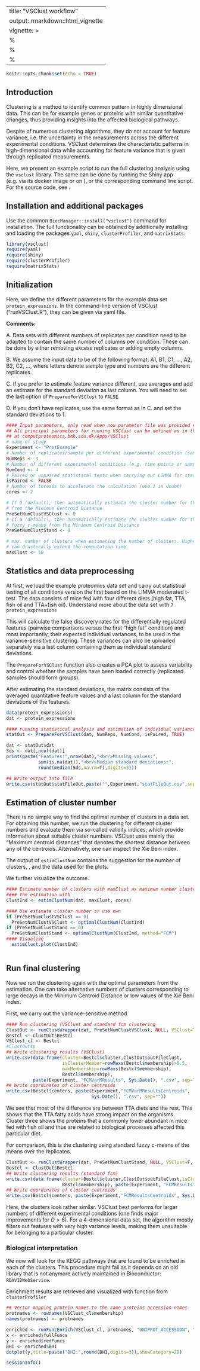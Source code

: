 ---
title: "VSClust workflow"
output: rmarkdown::html_vignette
vignette: >
  %\VignetteIndexEntry{VSClust workflow}
  %\VignetteEngine{knitr::rmarkdown}
  %\VignetteEncoding{UTF-8}
------

```r
knitr::opts_chunk$set(echo = TRUE)
```

## Introduction

Clustering is a method to identify common pattern in highly dimensional data. This can be for example genes or proteins with similar quantitative changes, thus providing insights into the affected biological pathways.

Despite of numerous clustering algorithms, they do not account for feature variance, i.e. the uncertainty in the measurements across the different experimental conditions. 
VSClust determines the characteristic patterns in high-dimensional data while accounting for feature variance that is given through replicated measurements. 

Here, we present an example script to run the full clustering analysis using the `vsclust` library. The same can be done by running the Shiny app (e.g. via its docker image or on \URL{http://computproteomics.bmb.sdu.dk}), or the corresponding command line script. For the source code, see \URL{https://bitbucket.com/veitveit/vsclust}. 

## Installation and additional packages

Use the common `BiocManager::install("vsclust")` command for installation. The full functionality can be obtained by additionally installing and loading the packages `yaml`, `shiny`, `clusterProfiler`, and `matrixStats`.


```r
library(vsclust)
require(yaml)
require(shiny)
require(clusterProfiler)
require(matrixStats)
```

## Initialization

Here, we define the different parameters for the example data set `protein_expressions`. In the command-line version of VSClust ("runVSClust.R"), they can be given via yaml file.

__Comments:__ 

A. Data sets with different numbers of replicates per condition need to be adapted to contain the same number of columns per condition. These can be done by either removing excess replicates or adding empty columns.

B. We assume the input data to be of the following format: A1, B1, C1, ..., A2, B2, C2, ..., where letters denote sample type and numbers are the different replicates.

C. If you prefer to estimate feature variance different, use averages and add an estimate for the standard deviation as last column. You will need to set the last option of `PreparedForVSClust` to `FALSE`. 

D. If you don't have replicates, use the same format as in C. and set the standard deviations to 1. 

```r
#### Input parameters, only read when now parameter file was provided #####
## All principal parameters for running VSClust can be defined as in the shiny app 
## at computproteomics.bmb.sdu.dk/Apps/VSClust
# name of study
Experiment <- "ProtExample" 
# Number of replicates/sample per different experimental condition (sample type)
NumReps <- 3  
# Number of different experimental conditions (e.g. time points or sample types)
NumCond <- 4  
# Paired or unpaired statistical tests when carrying out LIMMA for statistical testing
isPaired <- FALSE
# Number of threads to accelerate the calculation (use 1 in doubt)
cores <- 2 

# If 0 (default), then automatically estimate the cluster number for the vsclust run 
# from the Minimum Centroid Distance
PreSetNumClustVSClust <- 0 
# If 0 (default), then automatically estimate the cluster number for the original 
# fuzzy c-means from the Minimum Centroid Distance
PreSetNumClustStand <- 0 

# max. number of clusters when estimating the number of clusters. Higher numbers 
# can drastically extend the computation time.
maxClust <- 10 
```

## Statistics and data preprocessing

At first, we load the example proteomics data set and carry out statistical testing of all conditions version the first based on the LIMMA moderated t-test. The data consists of mice fed with four different diets (high fat, TTA, fish oil and TTA$+$fish oil).
Understand more about the data set with `?protein_expressions`

This will calculate the false discovery rates for the differentially regulated features (pairwise comparisons versus the first "high fat" condition) and most importantly, their expected individual variances, to be used in the variance-sensitive clustering. These variances can also be uploaded separately via a last column containing them as individual standard deviations.

The `PrepareForVSClust` function also creates a PCA plot to assess variability and control whether the samples have been loaded correctly (replicated samples should form groups).

After estimating the standard deviations, the matrix consists of the averaged quantitative feature values and a last column for the standard deviations of the features.

```r

data(protein_expressions)
dat <- protein_expressions

#### running statistical analysis and estimation of individual variances
statOut <- PrepareForVSClust(dat, NumReps, NumCond, isPaired, TRUE)

dat <- statOut$dat
Sds <- dat[,ncol(dat)]
print(paste("Features:",nrow(dat),"<br/>Missing values:",
            sum(is.na(dat)),"<br/>Median standard deviations:",
            round(median(Sds,na.rm=T),digits=3)))

## Write output into file 
write.csv(statOut$statFileOut,paste("",Experiment,"statFileOut.csv",sep=""))

```

## Estimation of cluster number

There is no simple way to find the optimal number of clusters in a data set. For obtaining this number, we run the clustering for different cluster numbers and evaluate them via so-called validity indices, which provide information about suitable cluster numbers. VSClust uses mainly the "Maximum centroid distances" that denotes the shortest distance between any of the centroids. Alternatively, one can inspect the Xie Beni index.

The output of `estimClustNum` contains the suggestion for the number of clusters, , and the data used for the plots.

We further visualize the outcome.
```r

#### Estimate number of clusters with maxClust as maximum number clusters to run 
#### the estimation with
ClustInd <- estimClustNum(dat, maxClust, cores)

#### Use estimate cluster number or use own
if (PreSetNumClustVSClust == 0)
  PreSetNumClustVSClust <- optimalClustNum(ClustInd)
if (PreSetNumClustStand == 0)
  PreSetNumClustStand <- optimalClustNum(ClustInd, method="FCM")
#### Visualize
  estimClust.plot(ClustInd)



```

## Run final clustering

Now we run the clustering again with the optimal parameters from the estimation. One can 
take alternative numbers of clusters corresponding to large decays in the Minimum Centroid Distance or low values of the Xie Beni
index.

First, we carry out the variance-sensitive method

``` r


#### Run clustering (VSClust and standard fcm clustering
ClustOut <- runClustWrapper(dat, PreSetNumClustVSClust, NULL, VSClust=T, cores)
Bestcl <- ClustOut$Bestcl
VSClust_cl <- Bestcl
#ClustOut$p
## Write clustering results (VSClust)
write.csv(data.frame(cluster=Bestcl$cluster,ClustOut$outFileClust,
                     isClusterMember=rowMaxs(Bestcl$membership)>0.5,
                     maxMembership=rowMaxs(Bestcl$membership),
                     Bestcl$membership), 
          paste(Experiment, "FCMVarMResults", Sys.Date(), ".csv", sep=""))
## Write coordinates of cluster centroids
write.csv(Bestcl$centers, paste(Experiment,"FCMVarMResultsCentroids", 
                                Sys.Date(), ".csv", sep=""))


```
We see that most of the difference are between TTA diets and the rest. This shows that the TTA fatty acids have strong impact on
the organisms. Cluster three shows the proteins that a commonly lower abundant in mice fed with fish oil and thus are related to
biological processes affected this particular diet. 

For comparison, this is the clustering using standard fuzzy c-means of the means over the replicates.

``` r
ClustOut <- runClustWrapper(dat, PreSetNumClustStand, NULL, VSClust=F, cores)
Bestcl <- ClustOut$Bestcl
## Write clustering results (standard fcm)
write.csv(data.frame(cluster=Bestcl$cluster,ClustOut$outFileClust,isClusterMember=rowMaxs(Bestcl$membership)>0.5,maxMembership=rowMaxs(Bestcl$membership),
                     Bestcl$membership), paste(Experiment, "FCMResults", Sys.Date(), ".csv", sep=""))
## Write coordinates of cluster centroids
write.csv(Bestcl$centers, paste(Experiment,"FCMResultsCentroids", Sys.Date(), ".csv", sep=""))


```
Here, the clusters look rather similar. VSClust best performs for larger numbers of different experimental conditions (one finds major improvements for $D>6$). For a 4-dimensional data set, the algorithm mostly filters out features with very high variance levels, making them unsuitable for belonging to 
a particular cluster.

### Biological interpretation

We now will look for the KEGG pathways that are found to be enriched in each of the clusters. This procedure might fail as it depends
on an old library that is not anymore actively maintained in Bioconductor: `RDAVIDWebService`.

Enrichment results are retrieved and visualized with function from `clusterProfiler`

``` r
## Vector mapping protein names to the same proteins accession names
protnames <- rownames(VSClust_cl$membership)
names(protnames) <- protnames

enriched <- runFuncEnrich(VSClust_cl, protnames, "UNIPROT_ACCESSION", "KEGG_PATHWAY")
x <- enriched$fullFuncs
y <- enriched$redFuncs
BHI <- enriched$BHI
dotplot(y,title=paste("BHI:",round(BHI,digits=3)),showCategory=20)

```


```r
sessionInfo()
```

